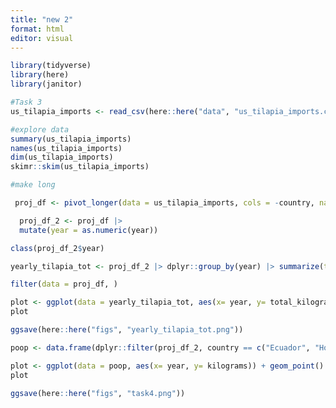 ```yaml
---
title: "new 2"
format: html
editor: visual
---
```


```r
library(tidyverse)
library(here)
library(janitor)
```

```r
#Task 3
us_tilapia_imports <- read_csv(here::here("data", "us_tilapia_imports.csv"))
```

```r
#explore data
summary(us_tilapia_imports)
names(us_tilapia_imports)
dim(us_tilapia_imports)
skimr::skim(us_tilapia_imports)
```

```r
#make long

 proj_df <- pivot_longer(data = us_tilapia_imports, cols = -country, names_to = "year", values_to = "kilograms")

```

```r

  proj_df_2 <- proj_df |>
  mutate(year = as.numeric(year))


```

```r
class(proj_df_2$year)

yearly_tilapia_tot <- proj_df_2 |> dplyr::group_by(year) |> summarize(total_kilograms = sum(kilograms, na.rm = TRUE))
```

```r
filter(data = proj_df, )
```


```r
plot <- ggplot(data = yearly_tilapia_tot, aes(x= year, y= total_kilograms)) + geom_point() + geom_line()
plot
```

```r
ggsave(here::here("figs", "yearly_tilapia_tot.png"))

```

```r
poop <- data.frame(dplyr::filter(proj_df_2, country == c("Ecuador", "Honduras", "Costa Rica", "Mexico"), na.rm = TRUE))

```

```r
plot <- ggplot(data = poop, aes(x= year, y= kilograms)) + geom_point() + geom_line(aes(color = country)) + labs( title = "bruh", x = "bruh", y= "bruh")
plot
```

```r
ggsave(here::here("figs", "task4.png"))

```

